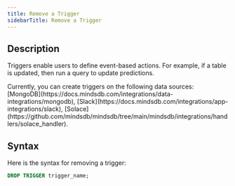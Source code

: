 ```yaml
---
title: Remove a Trigger
sidebarTitle: Remove a Trigger
---
```


## Description

Triggers enable users to define event-based actions. For example, if a table is updated, then run a query to update predictions.

<Info>
Currently, you can create triggers on the following data sources: [MongoDB](https://docs.mindsdb.com/integrations/data-integrations/mongodb), [Slack](https://docs.mindsdb.com/integrations/app-integrations/slack), [Solace](https://github.com/mindsdb/mindsdb/tree/main/mindsdb/integrations/handlers/solace_handler).
</Info>

## Syntax

Here is the syntax for removing a trigger:

```sql
DROP TRIGGER trigger_name;
```
